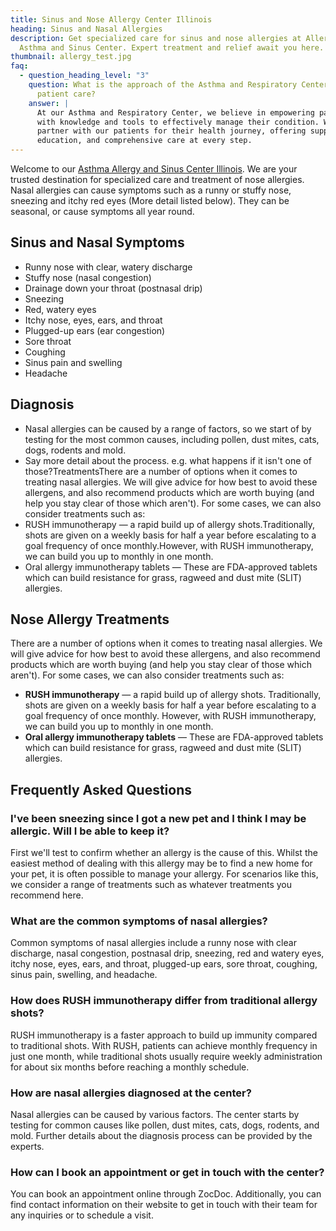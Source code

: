 ```yaml
---
title: Sinus and Nose Allergy Center Illinois
heading: Sinus and Nasal Allergies
description: Get specialized care for sinus and nose allergies at Allergy,
  Asthma and Sinus Center. Expert treatment and relief await you here.
thumbnail: allergy_test.jpg
faq:
  - question_heading_level: "3"
    question: What is the approach of the Asthma and Respiratory Center towards
      patient care?
    answer: |
      At our Asthma and Respiratory Center, we believe in empowering patients
      with knowledge and tools to effectively manage their condition. We
      partner with our patients for their health journey, offering support,
      education, and comprehensive care at every step.
---
```

Welcome to our [Asthma Allergy and Sinus Center Illinois](/). We are your trusted destination for specialized care and treatment of nose allergies. Nasal allergies can cause symptoms such as a runny or stuffy nose, sneezing and itchy red eyes (More detail listed below). They can be seasonal, or cause symptoms all year round.

<ButtonList />

## Sinus and Nasal Symptoms

- Runny nose with clear, watery discharge
- Stuffy nose (nasal congestion)
- Drainage down your throat (postnasal drip)
- Sneezing
- Red, watery eyes
- Itchy nose, eyes, ears, and throat
- Plugged-up ears (ear congestion)
- Sore throat
- Coughing
- Sinus pain and swelling
- Headache

## Diagnosis

- Nasal allergies can be caused by a range of factors, so we start of by testing for the most common causes, including pollen, dust mites, cats, dogs, rodents and mold.
- Say more detail about the process. e.g. what happens if it isn't one of those?TreatmentsThere are a number of options when it comes to treating nasal allergies. We will give advice for how best to avoid these allergens, and also recommend products which are worth buying (and help you stay clear of those which aren't). For some cases, we can also consider treatments such as:
- RUSH immunotherapy — a rapid build up of allergy shots.Traditionally, shots are given on a weekly basis for half a year before escalating to a goal frequency of once monthly.However, with RUSH immunotherapy, we can build you up to monthly in one month.
- Oral allergy immunotherapy tablets — These are FDA-approved tablets which can build resistance for grass, ragweed and dust mite (SLIT) allergies.

## Nose Allergy Treatments

There are a number of options when it comes to treating nasal allergies. We will give advice for how best to avoid these allergens, and also recommend products which are worth buying (and help you stay clear of those which aren't). For some cases, we can also consider treatments such as:

- **RUSH immunotherapy** — a rapid build up of allergy shots. Traditionally, shots are given on a weekly basis for half a year before escalating to a goal frequency of once monthly. However, with RUSH immunotherapy, we can build you up to monthly in one month.
- **Oral allergy immunotherapy tablets** — These are FDA-approved tablets which can build resistance for grass, ragweed and dust mite (SLIT) allergies.

<ContactBanner />

## Frequently Asked Questions
### I've been sneezing since I got a new pet and I think I may be allergic. Will I be able to keep it?

First we'll test to confirm whether an allergy is the cause of this. Whilst the easiest method of
dealing with this allergy may be to find a new home for your pet, it is often possible to manage
your allergy. For scenarios like this, we consider a range of treatments such as whatever
treatments you recommend here.

### What are the common symptoms of nasal allergies?

Common symptoms of nasal allergies include a runny nose with clear discharge, nasal congestion, postnasal drip, sneezing, red and watery eyes, itchy nose, eyes, ears, and throat, plugged-up ears, sore throat, coughing, sinus pain, swelling, and headache.

### How does RUSH immunotherapy differ from traditional allergy shots?

RUSH immunotherapy is a faster approach to build up immunity compared to traditional shots. With RUSH, patients can achieve monthly frequency in just one month, while traditional shots usually require weekly administration for about six months before reaching a monthly schedule.

### How are nasal allergies diagnosed at the center?

Nasal allergies can be caused by various factors. The center starts by testing for common causes like pollen, dust mites, cats, dogs, rodents, and mold. Further details about the diagnosis process can be provided by the experts.

### How can I book an appointment or get in touch with the center?

You can book an appointment online through ZocDoc. Additionally, you can find contact information on their website to get in touch with their team for any inquiries or to schedule a visit.
